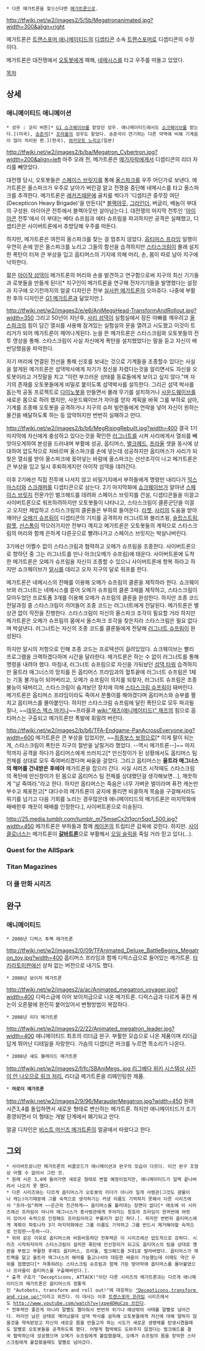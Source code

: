  * 다른 메가트론을 찾으신다면 [[메가트론]]으로.

http://tfwiki.net/w2/images2/5/5b/Megatronanimated.jpg?width=300&align=right

메가트론은 [[트랜스포머 애니메이티드]]의 [[디셉티콘]] 소속 [[트랜스포머]]로 디셉티콘의 수장이다.

메가트론은 대전쟁에서 [[오토봇]]에게 패해, [[네메시스(애니메이티드)|네메시스]]를 타고 우주를 떠돌고 있었다.

[[목차]]

== 상세 ==
=== 애니메이티드 애니메이션 ===
 * 성우 : 코리 버튼[* [[쇼크웨이브(G1)|G1 쇼크웨이브]]를 맡았던 성우. 애니메이티드에서도 [[쇼크웨이브(애니메이티드)|쇼크웨이브]]를 맡는다.](미국), [[송준석]][* [[프라울(애니메이티드)|프라울]]의 성우도 맡았다. 송준석이 연기하는 다른 악역에 비해 기계음이 많이 처리된 편.](한국), [[와카모토 노리오]](일본)

http://tfwiki.net/w2/images2/b/ba/Megatron_Cybertron.jpg?width=200&align=left
아주 오래 전, 메가트론은 [[메가자락]]에게서 디셉티콘의 리더 자리를 빼앗았다.

대전쟁 당시, 오토봇들은 [[스페이스 브릿지]]를 통해 [[올스파크]]를 우주 어딘가로 보낸다. 메가트론은 올스파크가 우주로 날아가 버린걸 알고 전쟁을 중단해 네메시스를 타고 올스파크를 추격한다. 메가트론은 [[레커즈]]때문에 골치를 썩다가 '디셉티콘 중무장 여단(Decepticon Heavy Brigade)'을 만든다[* [[블랙아웃(애니메이티드)|블랙아웃]], [[그라인더]], 버글리, 베놈이 부대의 구성원. 아이아콘 전투에서 블랙아웃만 살아남는다.]. 대전쟁의 마지막 전투인 '[[아이아콘]] 전투'에서 이 부대는 베타 슈프림과 에타 슈프림을 파괴하지만 공격은 실패했고, 디셉티콘은 사이버트론에서 추방당해 우주를 떠돈다.

하지만, 메가트론은 여전히 올스파크를 찾는 걸 멈추지 않았다. [[옵티머스 프라임(애니메이티드)|옵티머스 프라임]] 일행이 우연히 손에 얻은 올스파크를 노리고 그들의 함선을 습격하지만 [[스타스크림(애니메이티드)|스타스크림]]이 몰래 설치한 폭탄이 터져 큰 부상을 입고 옵티머스의 기지에 의해 머리, 손, 몸이 따로 남아 지구에 낙하한다.

젊은 [[아이작 섬댁]]이 메가트론의 머리와 손을 발견하고 연구함으로써 지구의 최신 기기들과 로봇들을 만들게 된다[* 지구인이 메가트론을 연구해 전자기기들을 발명했다는 설정과 지구에 오기전까지의 얼굴 디자인은 전부 [[메가트론(실사판)|실사판 메가트론]]의 오마쥬다. 나중에 부활한 후의 디자인은 [[메가트론(G1)|G1 메가트론]]과 닮았지만.].

http://tfwiki.net/w2/images2/e/e6/AniMegsHead-TransformAndRollout.jpg?width=350
그리고 50년이 지난후, [[사리 섬댁]]이 실험실에서 잠든 아빠를 깨우려고 [[올스파크]]의 힘이 담긴 열쇠를 사용해 잠겨있는 실험실의 문을 열려고 시도했고 이것이 트리거가 되어 메가트론이 깨어나게된다. 눈을 뜬 메가트론은 스타스크림와 오토봇들의 전투 영상을 통해. 스타스크림이 사실 자신에게 폭탄을 설치했었다는 말을 듣고 자신이 배반당했음을 파악한다.

자기 머리에 연결된 전선을 통해 신호를 보내는 것으로 기계들을 조종할수 있다는 사실을 알게된 메가트론은 섬댁박사에게 자기가 정신을 차렸다는것을 알리면서도 자신을 오토봇이라고 거짓말을 치고 "이런 부끄러운 상태를 동료들에게 보이고 싶지 않다."며 자기의 존재를 오토봇들에게 비밀로 붙이도록 섬댁박사를 설득한다. 그리곤 섬댁 박사를 돕는척 공동 프로젝트로 [[다이노봇(애니메이티드)|다이노봇]]을 만들면서 몰래 무기를 설치하거나 [[사운드웨이브(애니메이티드)|사운드웨이브]]를 새로운 몸으로 하려 했지만, 사운드웨이브가 자아를 얻자 계획을 바꿔 그를 부하로 삼아, 기계를 조종해 오토봇을 공격하거나 지구의 슈퍼 빌런들에게 연락을 넣어 자신이 원하는 물건을 배달하도록 하는 등 암약하지만 번번히 실패하고 만다.

http://tfwiki.net/w2/images2/b/b6/MegRisingRebuilt.jpg?width=400
결국 1기 마지막에 자신에게 충성하고 있다는것을 확인한 [[러그너트(애니메이티드)|러그너트]]를 시켜 사리에게서 열쇠를 빼앗아오게하여 본성을 드러내며 부활에 성공, 옵티머스, [[벌크헤드(애니메이티드)|벌크헤드]], [[프라울(애니메이티드)|프라울]] 셋을 동시에 상대하여 압도적으로 처바르며 올스파크를 손에 넣는데 성공하지만 옵티머스가 사리가 되찾은 열쇠를 받아 올스파크에 꽂아넣는 바람에 올스파크는 산산조각이 나고 메가트론은 큰 부상을 입고 일시 후퇴하게지만 아이작 섬댁을 데려간다.

이후 2기에선 직접 전투에 나서지 않고 비밀기지에서 부하들에게 명령만 내리다가 [[믹스마스터(애니메이티드)|믹스마스터]]와 [[스크래퍼(애니메이티드)|스크래퍼]]를 디셉티콘으로 삼는다. 2기 마지막화에 [[쇼크웨이브(애니메이티드)|쇼크웨이브]]가 알아낸 [[스페이스 브릿지]] 전문가인 벌크헤드를 데려와 스페이스 브릿지를 건설, 디셉티콘들을 이끌고 사이버트론으로 워프하려하지만 오토봇들이 나타나고, 스타스크림이 클론군단을 이끌고 오지만 제압하고 스타스크림의 클론들은 부하로 들어온다. [[라쳇(애니메이티드)|라쳇]], [[사리 섬댁|사리]]의 도움을 받아 깨어난 [[오메가 슈프림(애니메이티드)|오메가 슈프림]]이 디셉티콘의 기지를 공격하자 러그너트와 블리츠윙, [[슬립스트림(애니메이티드)|슬립스트림]], [[람젯(애니메이티드)|람젯]], [[선스톰(애니메이티드)|선스톰]]이 막으러가지만 전부다 깨지고 메가트론은 오토봇들의 계략으로 스타스크림의 머리와 함께 은하계 다른곳으로 빨려나가고 스페이스 브릿지는 박살나버린다.

3기에선 어쩔수 없이 스타스크림과 협력하고 오메가 슈프림을 조종한다. 사이버트론으로 향하던 중 그는 러그너트를 만나 아크(오메가 슈프림)에 태운다. 사이버트론에 도착한 메가트론은 오메가 슈프림을 자신이 조종할 수 있으니 사이버트론에 항복 하라고 하지만 쇼크웨이브가 [[알시(애니메이티드)|알시]]를 데리고 오자 지구의 달로 워프를 한다.

메가트론은 네메시스의 잔해를 이용해 오메가 슈프림의 클론을 제작하라 한다. 쇼크웨이브와 러그너트는 네메시스를 뜯어 오메가 슈프림의 클론 3체를 제작하고, 스타스크림이 모아두었던 프로토폼 3개를 이용해 오메가 슈프림의 클론을 완성한다. 하지만 조종 코드 전달과정 중 스타스크림이 끼어들어 조종 코드는 러그너트에게 전달된다. 메가트론은 별 상관 없이 작전을 진행한다. 스타스크림이 자신의 올스파크 조각이 필요할 거라 하지만 메가트론은 오메가 슈프림의 몸에서 올스파크 조각을 찾은지라 스타스크림은 필요 없다며 박살낸다. 러그너트는 자신의 조종 코드를 클론들에게 전달해 [[러그너트 슈프림]]이 완성된다.

하지만 알시의 저항으로 인해 조종 코드는 프로텍션이 걸려있었다. 쇼크웨이브는 빨리 프로그램을 크랙하겠다하며 시간을 달라한다. 메가트론은 하는 수 없이 러그너트를 통해 명령을 내려야 했다. 마침내, 러그너트 슈프림으로 자신을 가둬놨던 [[섬댁 타워]] 습격하지만 울트라 매그너스의 망치를 든 옵티머스 프라임과의 혈투끝에 러그너트 슈프림은 1체는 기동 불가능이 되어버리고, 오메가 슈프림이 의지를 되찾자, 러그너트 슈프림은 조종불능이 돼버리고, 스타스크림이 숨겨놨던 장치에 의해 [[스타스크림 슈프림]]이 돼버린다. 메가트론은 옵티머스 프라임이라도 죽여서 분풀이를 해야겠다며 옵티머스와 승부를 펼치고 옵티머스를 몰아붙인다. 하지만 스타스크림 슈프림에 달린 폭탄으로 모두 파괴될 찰나, ~~[[데우스 엑스 마키나]]~~프라울과 [[wiki:"재즈(애니메이티드)" 재즈]]의 힘으로 옵티머스는 구출되고 메가트론만 폭발에 휘말려 버린다.

http://tfwiki.net/w2/images2/b/b6/TFA-Endgame-PanAcrossEveryone.jpg?width=600
메가트론은 큰 부상을 입었지만, ~~[[최종보스 보정]]으로[* 이게 말이 되는게, 스타스크림이 폭탄은 지구의 절반을 날릴거라 했었다. --역시 메가트론--]~~ 마지막까지 공격을 하다가 옵티머스에게 쓰러지고[* 만신창이가 된 상황에서도 옵티머스 팀 전체를 상대로 모두 죽여버리겠다며 싸움을 걸었다. 그리고 옵티머스는 '''울트라 매그너스의 해머를 건내받은 후에야''' 메가트론을 잡으러 간다. 사실 시리즈 시작때도 스타스크림의 폭탄에 만신창이가 된 몸으로 옵티머스 팀 전체를 상대했던걸 생각해보면...], 깨끗하게 "날 죽여라."라고 한다. 하지만 옵티머스는 죽음은 너무 가벼운 벌이라며 퓨전 캐논만 부수고 체포한고[* 대다수의 메가트론이 궁지에 몰리면 비굴하게 목숨을 구걸해서라도 위기를 넘기고 다음 기회를 노리는 경우많은데 애니메이티드의 메가트론은 마지막화에 패배한후 깨끗이 패배를 인정한다.], 사이버트론으로 이송된다.

http://25.media.tumblr.com/tumblr_m75mseCx2t1qcrr5qo1_500.jpg?width=450
메가트론은 부하들과 함께 [[케이온(트랜스포머)|케이온]]의 트립티콘 감옥에 갖힌다. 하지만. [[사이클로너스(애니메이티드)|사이클로너스]]는 메가트론이 '''[[갈바트론]]'''으로 부활해서 [[오일 슬릭]]을 죽일 거라 믿고 있다(…).

=== Quest for the AllSpark ===

=== Titan Magazines ===

=== 더 쿨 만화 시리즈 ===

== 완구 ==
=== 애니메이티드 ===
 * 2008년 디럭스 투팩 메가트론
http://tfwiki.net/w2/images2/0/09/TFAnimated_Deluxe_BattleBegins_Megatron_toy.jpg?width=400
옵티머스 프라임과 함께 디럭스급으로 들어있는 메가트론. [[타카라토미]]판에선 상처 없는 버전으로 내기도 했다.

 * 2008년 보이저 메가트론
http://tfwiki.net/w2/images2/a/ac/Animated_megatron_voyager.jpg?width=400
디럭스급에 이어 보이저급으로 나온 메가트론. 디럭스급과 다르게 퓨전 캐논이 오른팔에 완전히 붙어있어서 변형방법이 복잡하다.

 * 2008년 리더 메가트론
http://tfwiki.net/w2/images2/2/22/Animated_megatron_leader.jpg?width=400
애니메이티드 최초의 리더급 완구. 부활한 모습으로 나온 제품이며 리더급 답게 뛰어난 디테일을 자랑한다. 가슴의 디셉티콘 마크를 누르면 목소리가 나온다.

 * 2008년 섀도 블레이드 메가트론
[[http://tfwiki.net/w2/images2/f/fc/SBAniMegs..jpg  리그베다 위키 시스템상 사진이 안 나오므로 링크 처리.]]
리더급 메가트론을 리페인팅한 제품.

 * '''머로더 메가트론'''
http://tfwiki.net/w2/images2/9/96/MarauderMegatron.jpg?width=450
원래 시즌3,4를 돌입하면서 새로운 형태로 변신하는 메가트론. 하지만 애니메이티드가 조기종영되면서 이 형태는 개발 단계에서 폐기되고 만다.

얼굴 디자인은 [[메가트론(BW)|비스트 머신즈 메가트론]]의 얼굴에서 따왔다고 한다.

== 그외 ==
 * 사이버트로니안 메가트론의 비클모드가 애니메이션과 완구의 모습이 다르다. 이건 완구 조형상 어쩔 수 없어서 그런 것.
 * 원래 시즌 3,4에 들어가면 새로운 형태로 변할 예정이었지만, 애니메이티드가 일찍 끝나버려서 나오지 못 했다.
 * 다른 시리즈와는 다르게 옵티머스가 오토봇의 리더가 아니라 일개 사령관(그것도 광물이나 캐는)이기때문에 그를 숙적으로 생각하기는 커녕 이름도 기억하지 못해서 다른 시리즈에서 "프라~임"하며 ~~은근히 친근하게~~ 옵티머스를 불러대는 장면이 없다[* 애초에 이 시리즈에선 프라임이 아니라 매그너스가 총사령관에게 주어지는 칭호라 프라임이 한꺼번에 여럿이 있어서 숙적으로 인정해도 프라임이라고 부를리가 없긴 하다.]. 하지만 번번히 옵티머스에게 계획이 파토나자 3기 마지막화에선 그를 이름도 기억하고 그를 반드시 제거해야할 숙적으로 인정한~~듯하~~다.
 * 위와 같은 이유로 옵티머스와 비등비등하던 전투력은 이 시리즈에선 압도적으로 강하다. 시리즈 시작하자마자 스타스크림이 설치한 폭탄에 만신창이가 되고도 옵티머스의 팀을 상대로 깽판을 부렸고 부활한 후에도 옵티머스, 프라울, 벌크해드를 3대1로 발라버렸다. 옵티머스가 재트팩을 달고 울트라 매그너스의 해머를 들고나서야 대등한 싸움이 가능했는데 이때도 약간 우위를 점했었다[* 자폭하려는 스타스크림 슈프림과 함께 가둔 방어막에 옵티머스를 몰아붙였으나 프라울이 옵티머스를 구출해버린다.].
 * 출격 구호가 "Decepticons, ATTACK!"이던 다른 시리즈의 메가트론과는 다르게 애니메이티드의 메가트론은 옵티머스의 정통적인 "Autobots, transform and roll out!"에 대응하는 [http://www.youtube.com/watch?v=CCt67-BIKF8 "Decepticons,transform and rise up!"]이라고 외친다. 이 대사는 이후 [[트랜스포머 프라임]] 시리즈에서도 [[http://www.youtube.com/watch?v=jxpe4OHoCzo 쓰인다]].
 * 전투력만 좋은게 아니라 말빨도 쩔어줘서 번번히 위기나 예상밖의 사태를 말빨로 넘어간다. 머리만 남은 상태로 깨어났을대 섬댁 박사를 설득해 오토봇들에게 자신에 대해 말하지 않을것을 약속받았고 자신의 새로운 몸을 만들고자 하는 시도가 새로운 생명체를 탄생시켰을때도 말빨로 오토봇들을 공격하도록 했다. 어떻게 협박해도 도와주지 않겠다는 벌크해드를 결국 협박하는데 성공했으며 오메가 슈프림에게 붙잡혔을때, 오메가 슈프림의 몸을 장악한 스타스크림에게 붙잡혔을때도 말빨로 넘어갔다.
